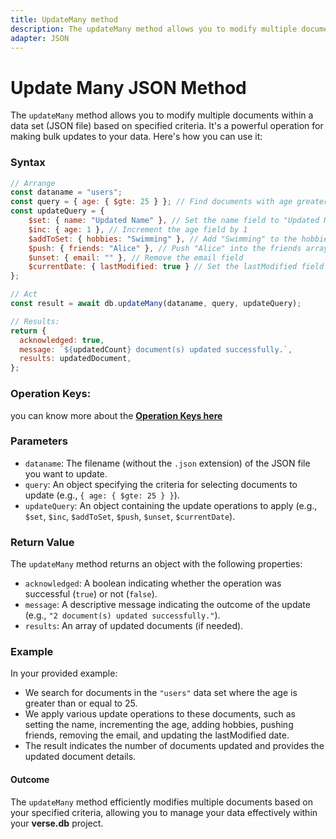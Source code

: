 ```yaml
---
title: UpdateMany method
description: The updateMany method allows you to modify multiple documents within a data set (JSON file) based on specified criteria. It's a powerful operation for making bulk updates to your data. Here's how you can use it
adapter: JSON
---
```


# Update Many JSON Method

The `updateMany` method allows you to modify multiple documents within a data set (JSON file) based on specified criteria. It's a powerful operation for making bulk updates to your data. Here's how you can use it:

### Syntax

```javascript
// Arrange
const dataname = "users";
const query = { age: { $gte: 25 } }; // Find documents with age greater than or equal to 25
const updateQuery = {
    $set: { name: "Updated Name" }, // Set the name field to "Updated Name"
    $inc: { age: 1 }, // Increment the age field by 1
    $addToSet: { hobbies: "Swimming" }, // Add "Swimming" to the hobbies array if not already present
    $push: { friends: "Alice" }, // Push "Alice" into the friends array
    $unset: { email: "" }, // Remove the email field
    $currentDate: { lastModified: true } // Set the lastModified field to the current date
};

// Act
const result = await db.updateMany(dataname, query, updateQuery);

// Results:
return {
  acknowledged: true,
  message: `${updatedCount} document(s) updated successfully.`,
  results: updatedDocument,
};
```

### Operation Keys:

you can know more about the [**Operation Keys here**](/docs/cors/OPKs#UPK)

### Parameters

- `dataname`: The filename (without the `.json` extension) of the JSON file you want to update.
- `query`: An object specifying the criteria for selecting documents to update (e.g., `{ age: { $gte: 25 } }`).
- `updateQuery`: An object containing the update operations to apply (e.g., `$set`, `$inc`, `$addToSet`, `$push`, `$unset`, `$currentDate`).

### Return Value

The `updateMany` method returns an object with the following properties:

- `acknowledged`: A boolean indicating whether the operation was successful (`true`) or not (`false`).
- `message`: A descriptive message indicating the outcome of the update (e.g., `"2 document(s) updated successfully."`).
- `results`: An array of updated documents (if needed).

### Example

In your provided example:
- We search for documents in the `"users"` data set where the age is greater than or equal to 25.
- We apply various update operations to these documents, such as setting the name, incrementing the age, adding hobbies, pushing friends, removing the email, and updating the lastModified date.
- The result indicates the number of documents updated and provides the updated document details.

#### Outcome
The `updateMany` method efficiently modifies multiple documents based on your specified criteria, allowing you to manage your data effectively within your **verse.db** project.
